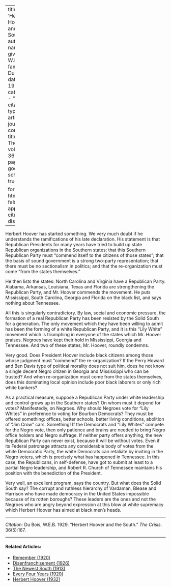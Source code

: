 
---
title: 'Herbert Hoover and the South'
author:
  - name:
      given: W.E.B.
      family: Du Bois
date: May 1929
categories: 
  - ""
citation: 
  type: article-journal
  container-title: The Crisis
  volume: 36
  issue: 5
  page: 167
google-scholar: true

format:
  html:
    toc: false
    appendix-cite-as: display
---


Herbert Hoover has started something. We very much doubt if he understands the ramifications of his late declaration. His statement is that Republican Presidents for many years have tried to build up state Republican organizations in the Southern states; that this Southern Republican Party must "commend itself to the citizens of those states"; that the basis of sound government is a strong two-party representation; that there must be no sectionalism in politics; and that the re-organization must come "from the states themselves."

He then lists the states: North Carolina and Virginia have a Republican Party. Alabama, Arkansas, Louisiana, Texas and Florida are strengthening the Republican Party, and Mr. Hoover commends the movement. He puts Mississippi, South Carolina, Georgia and Florida on the black list, and says nothing about Tennessee.

All this is singularly contradictory. By law, social and economic pressure, the formation of a real Republican Party has been resisted by the Solid South for a generation. The only movement which they have been willing to admit has been the forming of a white Republican Party, and it is this "Lily White" movement which is triumphing in everyone of the states which Mr. Hoover praises. Negroes have kept their hold in Mississippi, Georgia and Tennessee. And two of these states, Mr. Hoover, roundly condemns.

Very good. Does President Hoover include black citizens among those whose judgment must "commend" the re-organization? If the Perry Howard and Ben Davis type of political morality does not suit him, does he not know a single decent Negro citizen in Georgia and Mississippi who can be trusted? And when re-organization must come from the states themselves, does this dominating local opinion include poor black laborers or only rich white bankers?

As a practical measure, suppose a Republican Party under white leadership and control grows up in the Southern states? On whom must it depend for votes? Manifestedly, on Negroes. Why should Negroes vote for "Lily Whites" in preference to voting for Bourbon Democrats? They must be offered something: offices, better schools, better living conditions, abolition of "Jim Crow" cars. Something! If the Democrats and "Lily Whites" compete for the Negro vote, then only patience and brains are needed to bring Negro office holders and Negro suffrage. If neither party offers anything, the new Republican Party can never exist, because it will be without votes. Even if its Federal patronage attracts any considerable body of votes from the white Democratic Party, the white Democrats can retaliate by inviting in the Negro voters, which is precisely what has happened in Tennessee. In this case, the Republicans, in self-defense, have got to submit at least to a partial Negro leadership, and Robert R. Church of Tennessee maintains his position with the benediction of the President.

Very well, an excellent program, says the country. But what does the Solid South say? The corrupt and ruthless hierarchy of Vardaman, Blease and Harrison who have made democracy in the United States impossible because of its rotten boroughs? These leaders are the ones and not the Negroes who are angry beyond expression at this blow at white supremacy which Herbert Hoover has aimed at black men's heads.

__________

*Citation:* Du Bois, W.E.B. 1929. "Herbert Hoover and the South." *The Crisis*. 36(5):167.

<!-- Similar articles start here -->
<div  class="clear-wrap"></div>
<hr>
#### Related Articles:

* [Remember (1920)](/Volumes/19/06/remember.html)
* [Disenfranchisement (1926)](/Volumes/32/01/disenfranchisement.html)
* [The Newest South (1913)](/Volumes/06/03/newest_south.html)
* [Every Four Years (1920)](/Volumes/19/06/every_four_years.html)
* [Herbert Hoover (1932)](/Volumes/39/11/herbert_hoover.html)

<!-- Similar articles end here -->